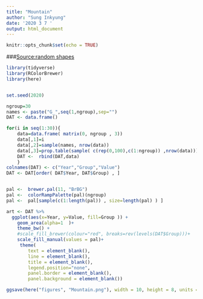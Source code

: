 ```yaml
---
title: "Mountain"
author: "Sung Inkyung"
date: '2020 3 7 '
output: html_document
---
```


```r
knitr::opts_chunk$set(echo = TRUE)
```
###[Source:random shapes](https://www.r-graph-gallery.com/137-spring-shapes-data-art.html)
```r
library(tidyverse)
library(RColorBrewer)
library(here)


set.seed(2020)

ngroup=30
names <- paste("G_",seq(1,ngroup),sep="")
DAT <- data.frame()

for(i in seq(1:30)){
    data=data.frame( matrix(0, ngroup , 3))
    data[,1]=i
    data[,2]=sample(names, nrow(data))
    data[,3]=prop.table(sample( c(rep(0,100),c(1:ngroup)) ,nrow(data)))
    DAT <-  rbind(DAT,data)
    }
colnames(DAT) <- c("Year","Group","Value")
DAT <- DAT[order( DAT$Year, DAT$Group) , ]


pal <-  brewer.pal(11, "BrBG") 
pal <-  colorRampPalette(pal)(ngroup)
pal <-  pal[sample(c(1:length(pal)) , size=length(pal) ) ]

art <- DAT %>% 
  ggplot(aes(x=Year, y=Value, fill=Group )) + 
    geom_area(alpha=1  )+
    theme_bw() +
    #scale_fill_brewer(colour="red", breaks=rev(levels(DAT$Group)))+
    scale_fill_manual(values = pal)+
     theme(
        text = element_blank(),
        line = element_blank(),
        title = element_blank(),
        legend.position="none",
        panel.border = element_blank(),
        panel.background = element_blank())

ggsave(here("figures", "Mountain.png"), width = 10, height = 8, units = "cm")
```

